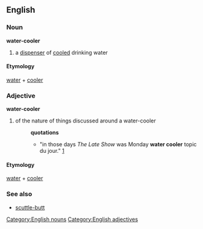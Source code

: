 == English ==
=== Noun ===
[[Category:English nouns]]
'''water-cooler''' 
#a [[dispenser]] of [[cooled]] drinking water
==== Etymology ====
[[water]] + [[cooler]]
=== Adjective ===
[[Category:English adjectives]]
'''water-cooler''' 
#of the nature of things discussed around a water-cooler
#:'''quotations'''
#:*"in those days ''The Late Show'' was Monday '''water cooler''' topic du jour." [http://e-wok.com.au/LateShow.htm]
==== Etymology ====
[[water]] + [[cooler]]
=== See also ===
* [[scuttle-butt]]